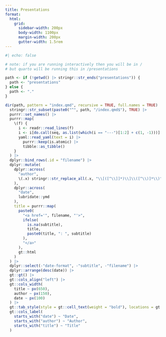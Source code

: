 ```yaml
---
title: Presentations
format:
  html: 
    grid:
      sidebar-width: 200px
      body-width: 1100px
      margin-width: 200px
      gutter-width: 1.5rem
---
```


```r
#| echo: false

# note: if you are running interactively then you will be in /
# but quarto will be running this in /presentations

path <- if (!getwd() |> stringr::str_ends("presentations")) {
  path <- "presentations"
} else {
  path <- "."
}

dir(path, pattern = "index.qmd", recursive = TRUE, full.names = TRUE) |>
  stringr::str_subset(paste0("^", path, "/index.qmd$"), TRUE) |>
  purrr::set_names() |>
  purrr::map(
    \(f) {
      i <- readr::read_lines(f)
      i <- i[do.call(seq, as.list(which(i == "---")[1:2] + c(1, -1)))]
      yaml::read_yaml(text = i) |>
        purrr::keep(is.atomic) |>
        tibble::as_tibble()
    }
  ) |>
  dplyr::bind_rows(.id = "filename") |>
  dplyr::mutate(
    dplyr::across(
      "author",
      \(.x) stringr::str_replace_all(.x, "\\[([^\\]]*)\\]\\([^\\)]*\\)", "\\1")
    ),
    dplyr::across(
      "date",
      lubridate::ymd
    ),
    title = purrr::map(
      paste0(
        "<a href='", filename, "'>",
        ifelse(
          is.na(subtitle),
          title,
          paste0(title, ": ", subtitle)
        ),
        "</a>"
      ),
      gt::html
    )
  ) |>
  dplyr::select(-"date-format", -"subtitle", -"filename") |>
  dplyr::arrange(desc(date)) |>
  gt::gt() |>
  gt::cols_align("left") |>
  gt::cols_width(
    title ~ px(650),
    author ~ px(150),
    date ~ px(100)
  ) |>
  gt::tab_style(style = gt::cell_text(weight = "bold"), locations = gt::cells_column_labels(columns = everything())) |>
  gt::cols_label(
    starts_with("date") ~ "Date",
    starts_with("author") ~ "Author",
    starts_with("title") ~ "Title"
  )
```
